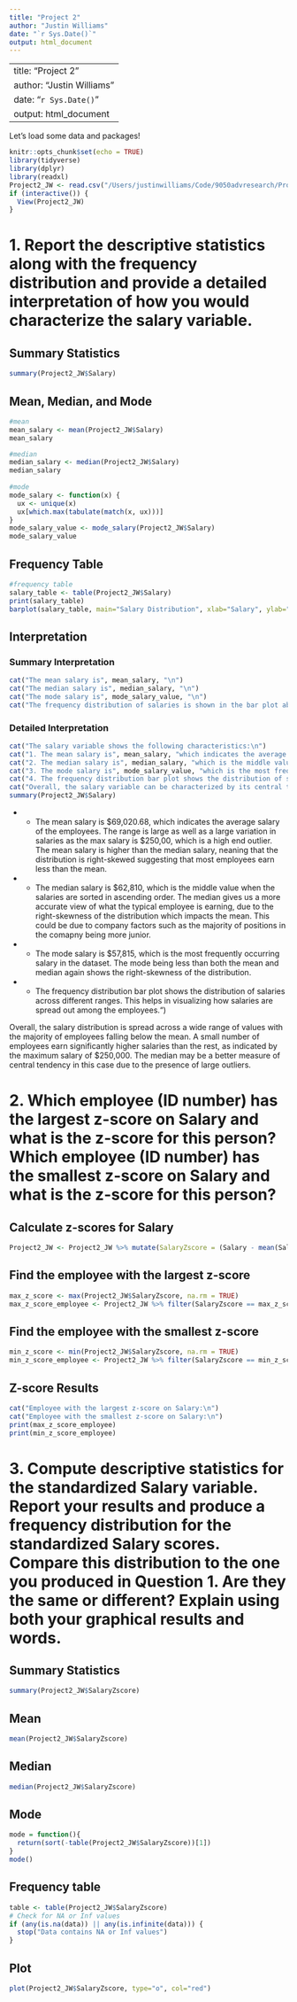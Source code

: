 ```yaml
---
title: "Project 2"
author: "Justin Williams"
date: "`r Sys.Date()`"
output: html_document
---
```


---
title: "Project 2"
author: "Justin Williams"
date: "`r Sys.Date()`"
output: html_document
---

Let's load some data and packages!
```r
knitr::opts_chunk$set(echo = TRUE)
library(tidyverse)
library(dplyr)
library(readxl)
Project2_JW <- read.csv("/Users/justinwilliams/Code/9050advresearch/Project 2/Project2_JW.xlsx")
if (interactive()) {
  View(Project2_JW)
}
```

# 1. Report the descriptive statistics along with the frequency distribution and provide a detailed interpretation of how you would characterize the salary variable.

## Summary Statistics
```r
summary(Project2_JW$Salary)
```

## Mean, Median, and Mode
```r
#mean
mean_salary <- mean(Project2_JW$Salary)
mean_salary

#median
median_salary <- median(Project2_JW$Salary)
median_salary
 
#mode
mode_salary <- function(x) {
  ux <- unique(x)
  ux[which.max(tabulate(match(x, ux)))]
}
mode_salary_value <- mode_salary(Project2_JW$Salary)
mode_salary_value
```

## Frequency Table
```r
#frequency table
salary_table <- table(Project2_JW$Salary)
print(salary_table)
barplot(salary_table, main="Salary Distribution", xlab="Salary", ylab="Frequency", col="blue")
```

## Interpretation
### Summary Interpretation
```r
cat("The mean salary is", mean_salary, "\n")
cat("The median salary is", median_salary, "\n")
cat("The mode salary is", mode_salary_value, "\n")
cat("The frequency distribution of salaries is shown in the bar plot above.\n")
```


### Detailed Interpretation
```r
cat("The salary variable shows the following characteristics:\n")
cat("1. The mean salary is", mean_salary, "which indicates the average salary of the employees.\n")
cat("2. The median salary is", median_salary, "which is the middle value when the salaries are sorted in ascending order. This suggests that half of the employees earn less than", median_salary, "and half earn more.\n")
cat("3. The mode salary is", mode_salary_value, "which is the most frequently occurring salary in the dataset.\n")
cat("4. The frequency distribution bar plot shows the distribution of salaries across different ranges. This helps in visualizing how salaries are spread out among the employees.\n")
cat("Overall, the salary variable can be characterized by its central tendency measures (mean, median, mode) and its distribution as shown in the frequency table and bar plot.\n")
summary(Project2_JW$Salary)
```
* * The mean salary is $69,020.68, which indicates the average salary of the employees. The range is large as well as a large variation in salaries as the max salary is $250,00, which is a high end outlier. The mean salary is higher than the median salary, neaning that the distribution is right-skewed suggesting that most employees earn less than the mean.
* * The median salary is $62,810, which is the middle value when the salaries are sorted in ascending order. The median gives us a more accurate view of what the typical employee is earning, due to the right-skewness of the distribution  which impacts the mean. This could be due to company factors such as the majority of positions in the comapny being more junior.
* * The mode salary is $57,815, which is the most frequently occurring salary in the dataset. The mode being less than both the mean and median again shows the right-skewness of the distribution.
* * The frequency distribution bar plot shows the distribution of salaries across different ranges. This helps in visualizing how salaries are spread out among the employees.\n")

Overall, the salary distribution is spread across a wide range of values with the majority of employees falling below the mean. A small number of employees earn significantly higher salaries than the rest, as indicated by the maximum salary of $250,000. The median may be a better measure of central tendency in this case due to the presence of large outliers.

# 2. Which employee (ID number) has the largest z-score on Salary and what is the z-score for this person? Which employee (ID number) has the smallest z-score on Salary and what is the z-score for this person?

## Calculate z-scores for Salary
```r
Project2_JW <- Project2_JW %>% mutate(SalaryZscore = (Salary - mean(Salary)) / sd(Salary))
```

## Find the employee with the largest z-score
```r
max_z_score <- max(Project2_JW$SalaryZscore, na.rm = TRUE)
max_z_score_employee <- Project2_JW %>% filter(SalaryZscore == max_z_score) %>% select(EmpID, SalaryZscore)
```

## Find the employee with the smallest z-score
```r
min_z_score <- min(Project2_JW$SalaryZscore, na.rm = TRUE)
min_z_score_employee <- Project2_JW %>% filter(SalaryZscore == min_z_score) %>% select(EmpID, SalaryZscore)
```

## Z-score Results
```r
cat("Employee with the largest z-score on Salary:\n")
cat("Employee with the smallest z-score on Salary:\n")
print(max_z_score_employee)
print(min_z_score_employee)
```
# 3.	Compute descriptive statistics for the standardized Salary variable. Report your results and produce a frequency distribution for the standardized Salary scores. Compare this distribution to the one you produced in Question 1. Are they the same or different? Explain using both your graphical results and words.

## Summary Statistics
```r
summary(Project2_JW$SalaryZscore)
```

## Mean
```r
mean(Project2_JW$SalaryZscore)
```

## Median
```r
median(Project2_JW$SalaryZscore)
```

## Mode
```r
mode = function(){
  return(sort(-table(Project2_JW$SalaryZscore))[1])
}
mode()
```

## Frequency table
```r
table <- table(Project2_JW$SalaryZscore)
# Check for NA or Inf values
if (any(is.na(data)) || any(is.infinite(data))) {
  stop("Data contains NA or Inf values")
}
```

## Plot
```r
plot(Project2_JW$SalaryZscore, type="o", col="red")
```